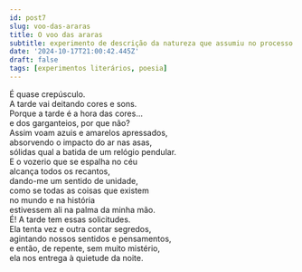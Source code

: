 ```yaml
---
id: post7
slug: voo-das-araras
title: O voo das araras
subtitle: experimento de descrição da natureza que assumiu no processo a forma quase-poética e (quase sem querer) expressionista
date: '2024-10-17T21:00:42.445Z'
draft: false
tags: [experimentos literários, poesia]
---
```


É quase crepúsculo.  
A tarde vai deitando cores e sons.  
Porque a tarde é a hora das cores…  
e dos garganteios, por que não?  
Assim voam azuis e amarelos apressados,  
absorvendo o impacto do ar nas asas,  
sólidas qual a batida de um relógio pendular.  
E o vozerio que se espalha no céu  
alcança todos os recantos,  
dando-me um sentido de unidade,  
como se todas as coisas que existem  
no mundo e na história  
estivessem ali na palma da minha mão.  
É! A tarde tem essas solicitudes.  
Ela tenta vez e outra contar segredos,  
agintando nossos sentidos e pensamentos,  
e então, de repente, sem muito mistério,  
ela nos entrega à quietude da noite.
